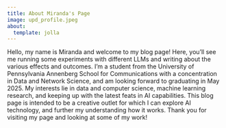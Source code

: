 ```yaml
---
title: About Miranda's Page
image: upd_profile.jpeg
about:
  template: jolla
---
```


Hello, my name is Miranda and welcome to my blog page! Here, you'll see me running some experiments with different LLMs and writing about the various effects and outcomes. I'm a student from the University of Pennsylvania Annenberg School for Communications with a concentration in Data and Network Science, and am looking forward to graduating in May 2025. My interests lie in data and computer science, machine learning research, and keeping up with the latest feats in AI capabilities. This blog page is intended to be a creative outlet for which I can explore AI technology, and further my understanding how it works. Thank you for visiting my page and looking at some of my work!
